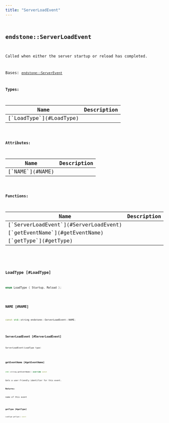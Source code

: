 ```yaml
---
title: "ServerLoadEvent"
---
```


## <code className="doc-symbol doc-symbol-class"/> endstone::ServerLoadEvent

Called when either the server startup or reload has completed.


Bases: [`endstone::ServerEvent`](server_event)






**Types:**

<table>
<thead>
   <tr>
      <th>Name</th>
      <th>Description</th>
   </tr>
</thead>
<tbody>
<tr key="classendstone_1_1_server_load_event_1a0fdde50ad13a7c2dc531ca89341a0529">
    <td>[`LoadType`](#LoadType)</td>
    <td></td>
</tr>
</tbody>
</table>


**Attributes:**

<table>
<thead>
   <tr>
      <th>Name</th>
      <th>Description</th>
   </tr>
</thead>
<tbody>
<tr key="classendstone_1_1_server_load_event_1aadade0b34a9857cae4d6eca19401cfb6">
    <td>[`NAME`](#NAME)</td>
    <td></td>
</tr>
</tbody>
</table>






**Functions:**

<table>
<thead>
   <tr>
      <th>Name</th>
      <th>Description</th>
   </tr>
</thead>
<tbody>
<tr key="classendstone_1_1_server_load_event_1a6b655d60130ef5239ec7fb4b70b05670">
    <td>[`ServerLoadEvent`](#ServerLoadEvent)</td>
    <td></td>
</tr>
<tr key="classendstone_1_1_server_load_event_1a662aec6d6e841b68e1d1fc269d7f184a">
    <td>[`getEventName`](#getEventName)</td>
    <td></td>
</tr>
<tr key="classendstone_1_1_server_load_event_1ad6f8ab066b197a8175518ac9e8dcabae">
    <td>[`getType`](#getType)</td>
    <td></td>
</tr>
</tbody>
</table>

### <code className="doc-symbol doc-symbol-enum"/> LoadType [#LoadType]

```cpp
enum LoadType { Startup, Reload };
```
### <code className="doc-symbol doc-symbol-variable"/> NAME [#NAME]

```cpp
const std::string endstone::ServerLoadEvent::NAME;
```
### <code className="doc-symbol doc-symbol-function"/> ServerLoadEvent [#ServerLoadEvent]

```cpp
ServerLoadEvent(LoadType type)
```
### <code className="doc-symbol doc-symbol-function"/> getEventName [#getEventName]

```cpp
std::string getEventName() override const
```


Gets a user-friendly identifier for this event.




**Returns:**

name of this event 





        
### <code className="doc-symbol doc-symbol-function"/> getType [#getType]

```cpp
LoadType getType() const
```